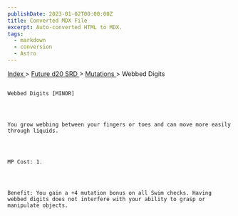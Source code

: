 ```yaml
---
publishDate: 2023-01-02T00:00:00Z
title: Converted MDX File
excerpt: Auto-converted HTML to MDX.
tags:
  - markdown
  - conversion
  - Astro
---
```







[
      Index
     ](-index)
     >
     [
      Future d20 SRD
     ](future-d20-srd-index)
     >
     [
      Mutations
     ](future-d20-srd-mutations-index)
     > Webbed Digits
    




## 
    Webbed Digits [MINOR]
   



    You grow webbing between your fingers or toes and can move more easily through liquids.
   



    MP Cost: 1.
   



    Benefit: You gain a +4 mutation bonus on all Swim checks. Having webbed digits does not interfere with your ability to grasp or manipulate objects.
   





